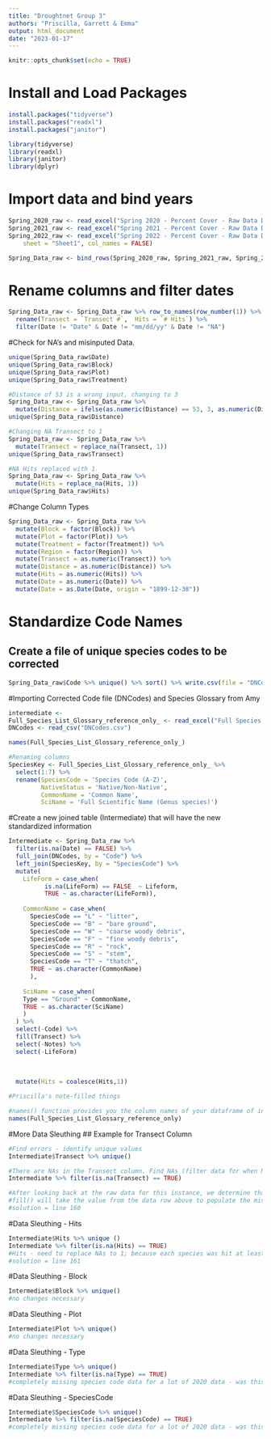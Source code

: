 ```yaml
---
title: "Droughtnet Group 3"
authors: "Priscilla, Garrett & Emma"
output: html_document
date: "2023-01-17"
---
```

```r
knitr::opts_chunk$set(echo = TRUE)
```
# Install and Load Packages
```r
install.packages("tidyverse")
install.packages("readxl")
install.packages("janitor")

library(tidyverse)
library(readxl)
library(janitor)
library(dplyr)
```
# Import data and bind years
```r
Spring_2020_raw <- read_excel("Spring 2020 - Percent Cover - Raw Data DNET.xlsx", sheet = "Sheet1", col_names = FALSE)
Spring_2021_raw <- read_excel("Spring 2021 - Percent Cover - Raw Data DNET.xlsx", sheet = "Sheet1", col_names = FALSE)
Spring_2022_raw <- read_excel("Spring 2022 - Percent Cover - Raw Data DNET.xlsx", 
    sheet = "Sheet1", col_names = FALSE)

Spring_Data_raw <- bind_rows(Spring_2020_raw, Spring_2021_raw, Spring_2022_raw)
```
# Rename columns and filter dates
```r
Spring_Data_raw <- Spring_Data_raw %>% row_to_names(row_number(1)) %>% 
  rename(Transect = `Transect #`,  Hits = `# Hits`) %>% 
  filter(Date != "Date" & Date != "mm/dd/yy" & Date != "NA")
```
#Check for NA's and misinputed Data.
```r
unique(Spring_Data_raw$Date)
unique(Spring_Data_raw$Block)
unique(Spring_Data_raw$Plot)
unique(Spring_Data_raw$Treatment)

#Distance of 53 is a wrong input, changing to 3
Spring_Data_raw <- Spring_Data_raw %>% 
  mutate(Distance = ifelse(as.numeric(Distance) == 53, 3, as.numeric(Distance)))
unique(Spring_Data_raw$Distance)

#Changing NA Transect to 1
Spring_Data_raw <- Spring_Data_raw %>% 
  mutate(Transect = replace_na(Transect, 1))
unique(Spring_Data_raw$Transect)

#NA Hits replaced with 1.
Spring_Data_raw <- Spring_Data_raw %>% 
  mutate(Hits = replace_na(Hits, 1))
unique(Spring_Data_raw$Hits)
```
#Change Column Types
```r
Spring_Data_raw <- Spring_Data_raw %>% 
  mutate(Block = factor(Block)) %>% 
  mutate(Plot = factor(Plot)) %>% 
  mutate(Treatment = factor(Treatment)) %>% 
  mutate(Region = factor(Region)) %>% 
  mutate(Transect = as.numeric(Transect)) %>% 
  mutate(Distance = as.numeric(Distance)) %>%
  mutate(Hits = as.numeric(Hits)) %>% 
  mutate(Date = as.numeric(Date)) %>% 
  mutate(Date = as.Date(Date, origin = "1899-12-30"))
```
# Standardize Code Names
## Create a file of unique species codes to be corrected
```r
Spring_Data_raw$Code %>% unique() %>% sort() %>% write.csv(file = "DNCodes.csv")
```
#Importing Corrected Code file (DNCodes) and Species Glossary from Amy
```r
intermediate <-
Full_Species_List_Glossary_reference_only_ <- read_excel("Full Species List Glossary (reference only).xlsx")
DNCodes <- read_csv("DNCodes.csv")

names(Full_Species_List_Glossary_reference_only_)

#Renaming columns
SpeciesKey <- Full_Species_List_Glossary_reference_only_ %>% 
  select(1:7) %>% 
  rename(SpeciesCode = 'Species Code (A-Z)',
         NativeStatus = 'Native/Non-Native',
         CommonName = 'Common Name',
         SciName = 'Full Scientific Name (Genus species)')
```
#Create a new joined table (Intermediate) that will have the new standardized information
```r

Intermediate <- Spring_Data_raw %>%
  filter(is.na(Date) == FALSE) %>%
  full_join(DNCodes, by = "Code") %>% 
  left_join(SpeciesKey, by = "SpeciesCode") %>% 
  mutate(
    LifeForm = case_when(
          is.na(LifeForm) == FALSE  ~ Lifeform, 
          TRUE ~ as.character(LifeForm)),
    
    CommonName = case_when(
      SpeciesCode == "L" ~ "litter",
      SpeciesCode == "B" ~ "bare ground",
      SpeciesCode == "W" ~ "coarse woody debris",
      SpeciesCode == "F" ~ "fine woody debris",
      SpeciesCode == "R" ~ "rock",
      SpeciesCode == "S" ~ "stem",
      SpeciesCode == "T" ~ "thatch",
      TRUE ~ as.character(CommonName)
      ),
    
    SciName = case_when(
    Type == "Ground" ~ CommonName,
    TRUE ~ as.character(SciName)
    )
  ) %>%
  select(-Code) %>%
  fill(Transect) %>%
  select(-Notes) %>%
  select(-LifeForm)
 
  
  
  mutate(Hits = coalesce(Hits,1))
```

```r
#Priscilla's note-filled things

#names() function provides you the column names of your dataframe of interest
names(Full_Species_List_Glossary_reference_only)

```
#More Data Sleuthing
## Example for Transect Column
```r
#Find errors - identify unique values
Intermediate$Transect %>% unique()

#There are NAs in the Transect column. Find NAs (filter data for when NA is true).
Intermediate %>% filter(is.na(Transect) == TRUE)

#After looking back at the raw data for this instance, we determine that the NA is a result of the observer not recording the transect value. We can easily see that it is supposed to match the value of data row above it
#fill() will take the value from the data row above to populate the missing NA cell
#solution = line 160
```
#Data Sleuthing - Hits
```R
Intermediate$Hits %>% unique ()
Intermediate %>% filter(is.na(Hits) == TRUE)
#Hits - need to replace NAs to 1; because each species was hit at least once
#solution = line 161
```
#Data Sleuthing - Block
```R
Intermediate$Block %>% unique()
#no changes necessary
```
#Data Sleuthing - Plot
```R
Intermediate$Plot %>% unique()
#no changes necessary
```
#Data Sleuthing - Type
```R
Intermediate$Type %>% unique()
Intermediate %>% filter(is.na(Type) == TRUE)
#completely missing species code data for a lot of 2020 data - was this not entered at all? No, it just didn't import properly and I have no idea how to solve this...
```
#Data Sleuthing - SpeciesCode
```R
Intermediate$SpeciesCode %>% unique()
Intermediate %>% filter(is.na(SpeciesCode) == TRUE)
#completely missing species code data for a lot of 2020 data - was this not entered at all? No, it just didn't import properly and I have no idea how to solve this...
```